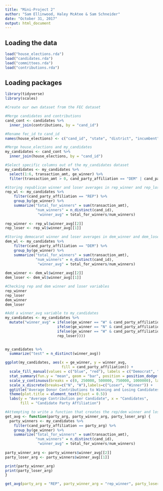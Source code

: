 ```yaml
---
title: "Mini-Project 2"
author: "Sam Ellinwood, Haley McAtee & Sam Schneider"
date: "October 31, 2017"
output: html_document
---
```



## Loading the data

```r
load("house_elections.rda")
load("candidates.rda")
load("committees.rda")
load("contributions.rda")
```

## Loading packages 

```r
library(tidyverse)
library(scales)
```


```r
#Create our own dataset from the FEC dataset

#Merge candidates and contributions 
cand_cont <- candidates %>%
  inner_join(contributions, by = "cand_id")

#Rename fec_id to cand_id
names(house_elections) <- c("cand_id", "state", "district", "incumbent", "candidate_name", "party", "primary_votes", "runoff_votes", "general_votes","ge_winner")

#Merge house_elections and my_candidates
my_candidates <- cand_cont %>%
  inner_join(house_elections, by = "cand_id")

#Select specific columns out of the my_candidates dataset
my_candidates <- my_candidates %>%
  select(1:6, transaction_amt, ge_winner) %>%
  filter(transaction_amt > 0, cand_party_affiliation == "DEM" | cand_party_affiliation == "REP")
```

```r
#Storing republican winner and loser averages in rep_winner and rep_loser 
rep_wl <- my_candidates %>%
    filter(cand_party_affiliation == "REP") %>%
    group_by(ge_winner) %>%
    summarize("total_for_winners" = sum(transaction_amt),
              "num_winners" = n_distinct(cand_id),
               "winner_avg" = total_for_winners/num_winners) 
  
rep_winner <- rep_wl$winner_avg[[2]]
rep_loser <- rep_wl$winner_avg[[1]]

#Storing democarat winner and loser averages in dem_winner and dem_loser 
dem_wl <- my_candidates %>%
    filter(cand_party_affiliation == "DEM") %>%
    group_by(ge_winner) %>%
    summarize("total_for_winners" = sum(transaction_amt),
              "num_winners" = n_distinct(cand_id),
               "winner_avg" = total_for_winners/num_winners) 
  
dem_winner <- dem_wl$winner_avg[[2]]
dem_loser <- dem_wl$winner_avg[[1]]
```

```r
#Checking rep and dem winner and loser variables
rep_winner
rep_loser
dem_winner
dem_loser
```

```r
#Add a winner_avg variable to my_candidates
my_candidates <- my_candidates %>%
  mutate("winner_avg" = ifelse(ge_winner == "W" & cand_party_affiliation == "DEM", dem_winner,
                        ifelse(ge_winner == "N" & cand_party_affiliation == "DEM", dem_loser,
                        ifelse(ge_winner == "W" & cand_party_affiliation == "REP", rep_winner,
                        rep_loser))))
      

my_candidates %>%
  summarize("test" = n_distinct(winner_avg))
```

```r
ggplot(my_candidates, aes(x = ge_winner, y = winner_avg, 
                          fill = cand_party_affiliation)) +
  scale_fill_manual(values = c("blue", "red"), labels = c("Democrat", "Republican")) +
  stat_summary(fun.y = "mean", geom = "bar", position = position_dodge()) +
  scale_y_continuous(breaks = c(0, 250000, 500000, 750000, 1000000), labels = dollar) +
  scale_x_discrete(breaks=c("N", "W"),labels=c("Loser", "Winner")) +
  ggtitle("Average Donor Contributions to Winning and Losing Candidates") +
  theme(plot.title = element_text(hjust = 0.5))
  labs(y = "Average Contribution per Candidate", x = "Candidates", 
       fill = "Candidate Party Affiliation") 
```

```r
#Attempting to write a function that creates the rep/dem winner and loser variables
get_avg <- function(party_arg, party_winner_arg, party_loser_arg) {
  party_winners <- my_candidates %>%
    filter(cand_party_affiliation == party_arg) %>%
    group_by(ge_winner) %>%
    summarize("total_for_winners" = sum(transaction_amt),
              "num_winners" = n_distinct(cand_id),
               "winner_avg" = total_for_winners/num_winners) 
  
party_winner_arg <- party_winners$winner_avg[[2]]
party_loser_arg <- party_winners$winner_avg[[1]]

print(party_winner_arg)
print(party_loser_arg)
}

get_avg(party_arg = "REP", party_winner_arg = "rep_winner", party_loser_arg = "rep_loser")

```


